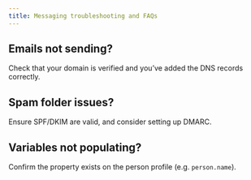 ```yaml
---
title: Messaging troubleshooting and FAQs
---
```


## Emails not sending? 

Check that your domain is verified and you’ve added the DNS records correctly.

## Spam folder issues?  

Ensure SPF/DKIM are valid, and consider setting up DMARC.

## Variables not populating?  

Confirm the property exists on the person profile (e.g. `person.name`).
